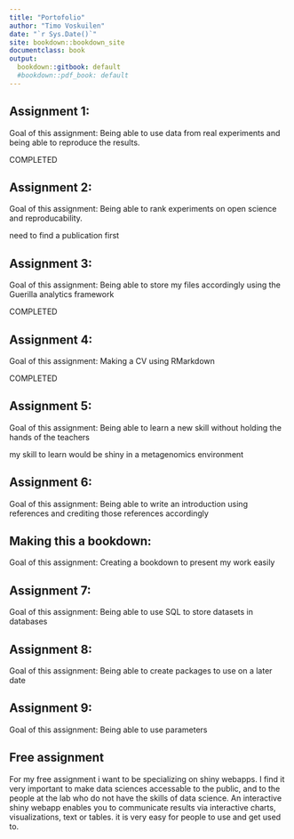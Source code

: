```yaml
---
title: "Portofolio"
author: "Timo Voskuilen"
date: "`r Sys.Date()`"
site: bookdown::bookdown_site
documentclass: book
output:
  bookdown::gitbook: default
  #bookdown::pdf_book: default
---
```

Assignment 1:
-----------------------------------
Goal of this assignment:
Being able to use data from real experiments and being able to reproduce the results.

COMPLETED









Assignment 2:
-----------------------------------
Goal of this assignment:
Being able to rank experiments on open science and reproducability.

need to find a publication first









Assignment 3:
-----------------------------------
Goal of this assignment:
Being able to store my files accordingly using the Guerilla analytics framework


COMPLETED








Assignment 4:
-----------------------------------
Goal of this assignment:
Making a CV using RMarkdown


COMPLETED







 
Assignment 5:
-----------------------------------
Goal of this assignment:
Being able to learn a new skill without holding the hands of the teachers


my skill to learn would be shiny in a metagenomics environment








Assignment 6:
-----------------------------------
Goal of this assignment:
Being able to write an introduction using references and crediting those references accordingly







 
Making this a bookdown:
-----------------------------------
Goal of this assignment:
Creating a bookdown to present my work easily






 
Assignment 7:
-----------------------------------
Goal of this assignment:
Being able to use SQL to store datasets in databases









 
Assignment 8:
-----------------------------------
Goal of this assignment:
Being able to create packages to use on a later date













 
Assignment 9:
-----------------------------------
Goal of this assignment:
Being able to use parameters







Free assignment 
------------------------------------
For my free assignment i want to be specializing on shiny webapps. I find it very important to make data sciences accessable to the public, and to the people at the lab who do not have the skills of data science. An interactive shiny webapp enables you to communicate results via interactive charts, visualizations, text or tables. it is very easy for people to use and get used to. 




